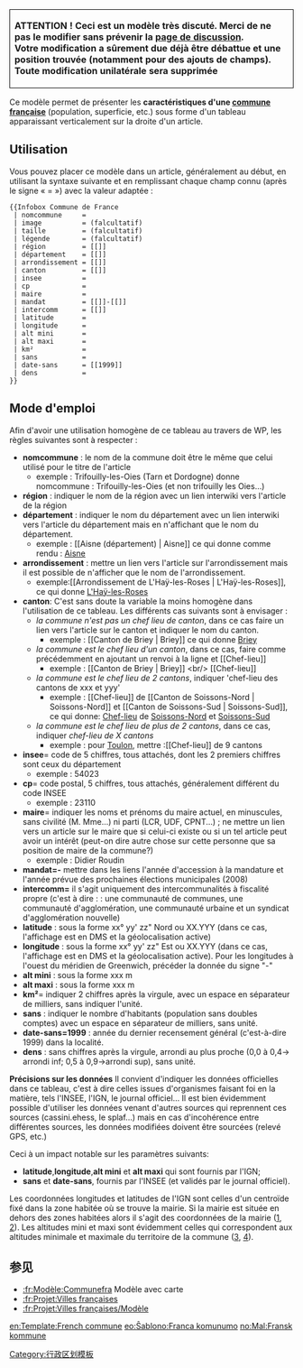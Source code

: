 {{Documentation modèle en sous-page}}
{| cellspacing="0" cellpadding="5" align="center" width="80%"
|style="border:1px solid #000000" bgcolor="#F6F6F6"|'''ATTENTION ! Ceci est un modèle très discuté. Merci de ne pas le modifier sans prévenir la [[Discussion Modèle:Infobox Commune de France|page de discussion]].<br/>
Votre modification a sûrement due déjà être débattue et une position trouvée (notamment pour des ajouts de champs).<br/>
Toute modification unilatérale sera supprimée'''
|}

Ce modèle permet de présenter les '''caractéristiques d'une [[commune française]]''' (population, superficie, etc.) sous forme d'un tableau apparaissant verticalement sur la droite d'un article.

== Utilisation ==
Vous pouvez placer ce modèle dans un article, généralement au début, en utilisant la syntaxe suivante et en remplissant chaque champ connu (après le signe « = ») avec la valeur adaptée :
<pre>
{{Infobox Commune de France
 | nomcommune     = 
 | image          = (falcultatif)
 | taille         = (falcultatif)
 | légende        = (falcultatif)
 | région         = [[]]
 | département    = [[]]
 | arrondissement = [[]]
 | canton         = [[]]
 | insee          = 
 | cp             = 
 | maire          = 
 | mandat         = [[]]-[[]]
 | intercomm      = [[]]
 | latitude       = 
 | longitude      = 
 | alt mini       = 
 | alt maxi       = 
 | km²            = 
 | sans           = 
 | date-sans      = [[1999]]
 | dens           = 
}}</pre>

== Mode d'emploi ==
Afin d'avoir une utilisation homogène de ce tableau au travers de WP, les règles suivantes sont à respecter :
*'''nomcommune''' : le nom de la commune doit être le même que celui utilisé pour le titre de l'article
**exemple : Trifouilly-les-Oies (Tarn et Dordogne) donne nomcommune : Trifouilly-les-Oies (et non trifouilly les Oies...)
*'''région''' : indiquer le nom de la région avec un lien interwiki vers l'article de la région
*'''département''' : indiquer le nom du département avec un lien interwiki vers l'article du département mais en n'affichant que le nom du département.
**exemple : <nowiki>[[Aisne (département) | Aisne]]</nowiki> ce qui donne comme rendu : [[Aisne (département) | Aisne]]
*'''arrondissement''' : mettre un lien vers l'article sur l'arrondissement mais il est possible de n'afficher que le nom de l'arrondissement. 
**exemple:<nowiki>[[Arrondissement de L'Haÿ-les-Roses | L'Haÿ-les-Roses]]</nowiki>, ce qui donne [[Arrondissement de L'Haÿ-les-Roses|L'Haÿ-les-Roses]]
*'''canton''': C'est sans doute la variable la moins homogène dans l'utilisation de ce tableau. Les différents cas suivants sont à envisager :
** ''la commune n'est pas un chef lieu de canton'', dans ce cas faire un lien vers l'article sur le canton et indiquer le nom du canton. 
*** exemple : <nowiki>[[Canton de Briey | Briey]]</nowiki> ce qui donne [[Canton de Briey|Briey]]
** ''la commune est le chef lieu d'un canton'', dans ce cas, faire comme précédemment en ajoutant un renvoi à la ligne et <nowiki>[[Chef-lieu]]</nowiki>
*** exemple : <nowiki>[[Canton de Briey | Briey]] <br/> [[Chef-lieu]]</nowiki>
** ''la commune est le chef lieu de 2 cantons'', indiquer 'chef-lieu des cantons de xxx et yyy'
*** exemple : <nowiki>[[Chef-lieu]] de [[Canton de Soissons-Nord | Soissons-Nord]] et [[Canton de Soissons-Sud | Soissons-Sud]]</nowiki>, ce qui donne: [[Chef-lieu]] de [[Canton de Soissons-Nord | Soissons-Nord]] et [[Canton de Soissons-Sud | Soissons-Sud]]
** ''la commune est le chef lieu de plus de 2 cantons'', dans ce cas, indiquer ''chef-lieu de X cantons''
*** exemple : pour [[Toulon]], mettre :<nowiki>[[Chef-lieu]] de 9 cantons</nowiki>
* '''insee'''= code de 5 chiffres, tous attachés, dont les 2 premiers chiffres sont ceux du département
** exemple : 54023
* '''cp'''= code postal, 5 chiffres, tous attachés, généralement différent du code INSEE
** exemple : 23110
* '''maire'''= indiquer les noms et prénoms du maire actuel, en minuscules, sans civilité (M. Mme...) ni parti (LCR, UDF, CPNT...) ; ne mettre un lien vers un article sur le maire que si celui-ci existe ou si un tel article peut avoir un intérêt (peut-on dire autre chose sur cette personne que sa position de maire de la commune?)
** exemple : Didier Roudin
* '''mandat=[[]]-[[]]''' mettre dans les liens l'année d'accession à la mandature et l'année prévue des prochaines élections municipales (2008)
* '''intercomm=''' il s'agit uniquement des intercommunalités à fiscalité propre (c'est à dire : : une communauté de communes, une communauté d'agglomération, une communauté urbaine et un syndicat d'agglomération nouvelle)
* '''latitude''' : sous la forme xx° yy' zz" Nord ou XX.YYY (dans ce cas, l'affichage est en DMS et la géolocalisation active)
* '''longitude''' : sous la forme xx° yy' zz" Est ou XX.YYY (dans ce cas, l'affichage est en DMS et la géolocalisation active). Pour les longitudes à l'ouest du méridien de Greenwich, précéder la donnée du signe "-"
* '''alt mini''' : sous la forme xxx m
* '''alt maxi''' : sous la forme xxx m
* '''km²'''= indiquer 2 chiffres après la virgule, avec un espace en séparateur de milliers, sans indiquer l'unité.
* '''sans''' : indiquer le nombre d'habitants (population sans doubles comptes) avec un espace en séparateur de milliers, sans unité.
* '''date-sans=1999''' : année du dernier recensement général (c'est-à-dire 1999) dans la localité.
*'''dens''' : sans chiffres après la virgule, arrondi au plus proche (0,0 à 0,4-> arrondi inf; 0,5 à 0,9->arrondi sup), sans unité.



'''Précisions sur les données'''
Il convient d'indiquer les données officielles dans ce tableau, c'est à dire celles issues d'organismes faisant foi en la matière, tels l'INSEE, l'IGN, le journal officiel...
Il est bien évidemment possible d'utiliser les données venant d'autres sources qui reprennent ces sources (cassini.ehess, le splaf...) mais en cas d'incohérence entre différentes sources, les  données modifiées doivent être sourcées (relevé GPS, etc.)

Ceci à un impact notable sur les paramètres suivants:
*'''latitude''','''longitude''','''alt mini''' et '''alt maxi''' qui sont fournis par l'IGN;
*'''sans''' et '''date-sans''', fournis par l'INSEE (et validés par le journal officiel).

Les coordonnées longitudes et latitudes de l'IGN sont celles d'un centroïde fixé dans la zone habitée où se trouve la mairie. Si la mairie est située en dehors des zones habitées alors il s'agit des coordonnées de la mairie ([http://www.ign.fr/rubrique.asp?rbr_id=1087&lng_id=FR&CommuneId=95322#coordonnee], [http://www.ign.fr/rubrique.asp?rbr_id=1646&lng_id=FR]).
Les altitudes mini et maxi sont évidemment celles qui correspondent aux altitudes minimale et maximale du territoire de la commune ([http://www.ign.fr/rubrique.asp?rbr_id=1087&lng_id=FR&CommuneId=95322#altitude],
[http://www.ign.fr/rubrique.asp?rbr_id=1744&lng_id=FR]).

==参见==
* [[:fr:Modèle:Communefra]] Modèle avec carte
* [[:fr:Projet:Villes françaises]]
* [[:fr:Projet:Villes françaises/Modèle]]
<includeonly>
[[Category:行政区划模板]]

[[en:Template:French commune]]
[[eo:Ŝablono:Franca komunumo]]
[[no:Mal:Fransk kommune]]
</includeonly>